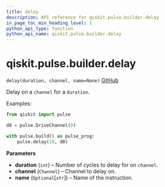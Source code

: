 ```yaml
---
title: delay
description: API reference for qiskit.pulse.builder.delay
in_page_toc_min_heading_level: 1
python_api_type: function
python_api_name: qiskit.pulse.builder.delay
---
```


# qiskit.pulse.builder.delay

<span id="qiskit.pulse.builder.delay" />

`delay(duration, channel, name=None)` [GitHub](https://github.com/qiskit/qiskit/tree/stable/0.18/qiskit/pulse/builder.py "view source code")

Delay on a `channel` for a `duration`.

Examples:

```python
from qiskit import pulse

d0 = pulse.DriveChannel(0)

with pulse.build() as pulse_prog:
    pulse.delay(10, d0)
```

**Parameters**

*   **duration** (`int`) – Number of cycles to delay for on `channel`.
*   **channel** (`Channel`) – Channel to delay on.
*   **name** (`Optional`\[`str`]) – Name of the instruction.

